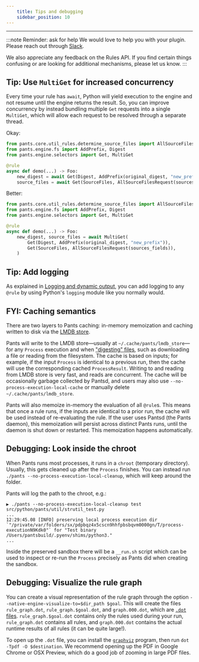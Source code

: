 ```yaml
---
    title: Tips and debugging
    sidebar_position: 10
---
```


---

:::note Reminder: ask for help
We would love to help you with your plugin. Please reach out through [Slack](/community/members).

We also appreciate any feedback on the Rules API. If you find certain things confusing or are looking for additional mechanisms, please let us know.
:::

## Tip: Use `MultiGet` for increased concurrency

Every time your rule has `await`, Python will yield execution to the engine and not resume until the engine returns the result. So, you can improve concurrency by instead bundling multiple `Get` requests into a single `MultiGet`, which will allow each request to be resolved through a separate thread.

Okay:

```python
from pants.core.util_rules.determine_source_files import AllSourceFilesRequest, SourceFiles
from pants.engine.fs import AddPrefix, Digest
from pants.engine.selectors import Get, MultiGet

@rule
async def demo(...) -> Foo:
    new_digest = await Get(Digest, AddPrefix(original_digest, "new_prefix"))
    source_files = await Get(SourceFiles, AllSourceFilesRequest(sources_fields))
```

Better:

```python
from pants.core.util_rules.determine_source_files import AllSourceFilesRequest, SourceFiles
from pants.engine.fs import AddPrefix, Digest
from pants.engine.selectors import Get, MultiGet

@rule
async def demo(...) -> Foo:
    new_digest, source_files = await MultiGet(
        Get(Digest, AddPrefix(original_digest, "new_prefix")),
        Get(SourceFiles, AllSourceFilesRequest(sources_fields)),
    )
```

## Tip: Add logging

As explained in [Logging and dynamic output](./logging-and-dynamic-output.mdx), you can add logging to any `@rule` by using Python's `logging` module like you normally would.

## FYI: Caching semantics

There are two layers to Pants caching: in-memory memoization and caching written to disk via the [LMDB store](https://en.wikipedia.org/wiki/Lightning_Memory-Mapped_Database).

Pants will write to the LMDB store—usually at `~/.cache/pants/lmdb_store`—for any `Process` execution and when ["digesting" files](./file-system.mdx), such as downloading a file or reading from the filesystem. The cache is based on inputs; for example, if the input `Process` is identical to a previous run, then the cache will use the corresponding cached `ProcessResult`. Writing to and reading from LMDB store is very fast, and reads are concurrent. The cache will be occasionally garbage collected by Pantsd, and users may also use `--no-process-execution-local-cache` or manually delete `~/.cache/pants/lmdb_store`.

Pants will also memoize in-memory the evaluation of all `@rule`s. This means that once a rule runs, if the inputs are identical to a prior run, the cache will be used instead of re-evaluating the rule. If the user uses Pantsd (the Pants daemon), this memoization will persist across distinct Pants runs, until the daemon is shut down or restarted. This memoization happens automatically.

## Debugging: Look inside the chroot

When Pants runs most processes, it runs in a `chroot` (temporary directory). Usually, this gets cleaned up after the `Process` finishes. You can instead run `./pants --no-process-execution-local-cleanup`, which will keep around the folder.

Pants will log the path to the chroot, e.g.:

```
▶ ./pants --no-process-execution-local-cleanup test src/python/pants/util/strutil_test.py
...
12:29:45.08 [INFO] preserving local process execution dir `"/private/var/folders/sx/pdpbqz4x5cscn9hhfpbsbqvm0000gn/T/process-executionN9Kdk0"` for "Test binary /Users/pantsbuild/.pyenv/shims/python3."
...
```

Inside the preserved sandbox there will be a `__run.sh` script which can be used to inspect or re-run the `Process` precisely as Pants did when creating the sandbox.

## Debugging: Visualize the rule graph

You can create a visual representation of the rule graph through the option `--native-engine-visualize-to=$dir_path $goal`. This will create the files `rule_graph.dot`, `rule_graph.$goal.dot`, and `graph.000.dot`, which are [`.dot` files](https://en.wikipedia.org/wiki/DOT_%28graph_description_language%29). `rule_graph.$goal.dot` contains only the rules used during your run, `rule_graph.dot` contains all rules, and `graph.000.dot` contains the actual runtime results of all rules (it can be quite large!).

To open up the `.dot` file, you can install the [`graphviz`](https://graphviz.org) program, then run `dot -Tpdf -O $destination`. We recommend opening up the PDF in Google Chrome or OSX Preview, which do a good job of zooming in large PDF files.
